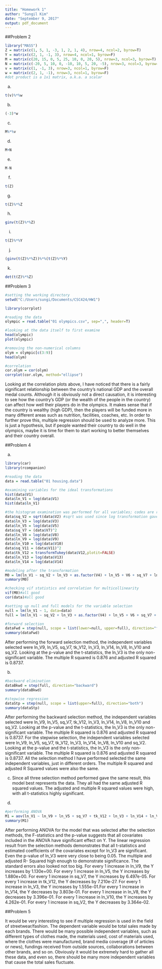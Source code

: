 ---
title: "Homework 1"
author: "Sungil Kim"
date: "September 9, 2017"
output: pdf_document
---

##Problem 2
```{r}
library("MASS")
Z = matrix(c(1, 5, 1, -3, 1, 2, 1, 4), nrow=4, ncol=2, byrow=T)
Y = matrix(c(2, 1, -1, 3), nrow=4, ncol=1, byrow=F)
M = matrix(c(20, 15, 0, 5, 25, 10, 0, 20, 5), nrow=3, ncol=3, byrow=T)
N = matrix(c(-20, 5, 10, 0, -10, 10, 5, 20, -5), nrow=3, ncol=3, byrow=T)
v = matrix(c(1, -1, 3), nrow=3, ncol=1, byrow=F)
w = matrix(c(2, 1, -1), nrow=3, ncol=1, byrow=F)
#dot product is a 1x1 matrix, a.k.a. a scalar
```

a)
```{r}
t(v)%*%w
```

b)
```{r}
(-3)*w
```

c)
```{r}
M%*%v
```

d)
```{r}
M+N
```

e)
```{r}
M-N
```

f)
```{r}
t(Z)
```

g)
```{r}
t(Z)%*%Z
```

h)
```{r}
ginv(t(Z)%*%Z)
```

i)
```{r}
t(Z)%*%Y
```

j)
```{r}
(ginv(t(Z)%*%Z))%*%(t(Z)%*%Y)
```

k)
```{r}
det(t(Z)%*%Z)
```

##Problem 3
```{r}
#setting the working directory
setwd("C:/Users/sungi/Documents/CSC424/HW1")

library(corrplot)

#reading the data
olympic = read.table("01 olympics.csv", sep=",", header=T)

#looking at the data itself to first examine
head(olympic)
plot(olympic)

#removing the non-numerical columns
olym = olympic[c(3:9)]
head(olym)

#correlation
cor.olym = cor(olym)
corrplot(cor.olym, method="ellipse")
```
Looking at the correlation plots above, I have noticed that there is a fairly significant relationship between the country's national GDP and the overall medal counts. Although it is obviously not a direct causation, it is interesting to see how the country's GDP (or the wealth of the people in the country) can affect how well their players do in the olympics. It makes sense that if the country is wealthy (high GDP), then the players will be funded more in many different areas such as nutrition, facilities, coaches, etc. In order to further prove this, multiple regression should be used to analyze more. This is just a hypothesis, but if people wanted their country to do well in the olympics, maybe it is time for them to start working to better themselves and their country overall.

##Problem 4

a)
```{r}
library(car)
library(rcompanion)

#reading the data
data = read.table("01 housing.data")

#examining variables for the ideal transformations
hist(data$V1)
data$ln_V1 = log(data$V1)
hist(data$ln_V1)

#the histogram examination was performed for all variables; codes are removed for simplicity however.
data$sq_V2 = sqrt(data$V2) #sqrt was used since log transformation gave -inf values
data$ln_V3 = log(data$V3)
data$ln_V5 = log(data$V5)
data$sq_V7 = (data$V7)^2
data$ln_V8 = log(data$V8)
data$ln_V9 = log(data$V9)
data$ln_V10 = log(data$V10)
data$sq_V11 = (data$V11)^2
data$tk_V12 = transformTukey(data$V12,plotit=FALSE)
data$ln_V13 = log(data$V13)
data$ln_V14 = log(data$V14)

#modeling after the transformation
M0 = lm(ln_V1 ~ sq_V2 + ln_V3 + as.factor(V4) + ln_V5 + V6 + sq_V7 + ln_V8 + ln_V9 + ln_V10 + sq_V11 + tk_V12 + ln_V13 + ln_V14, data=data)
summary(M0)

#checking vif statistics and correlation for multicollinearity
vif(M0)#all good
cor(data)#all good

#setting up null and full models for the variable selection
null = lm(ln_V1 ~ 1, data=data)
full = lm(ln_V1 ~ sq_V2 + ln_V3 + as.factor(V4) + ln_V5 + V6 + sq_V7 + ln_V8 + ln_V9 + ln_V10 + sq_V11 + tk_V12 + ln_V13 + ln_V14, data=data)

#forward selection
dataFwd = step(null, scope = list(lower=null, upper=full), direction="forward")
summary(dataFwd)
```
After performing the forward selection method, the independent variables selected were ln_V9, ln_V5, sq_V7, tk_V12, ln_V3, ln_V14, ln_V8, ln_V10 and sq_V2. Looking at the p-value and the t-statistics, the ln_V3 is the only non-significant variable. The multiple R squared is 0.876 and adjusted R squared is 0.8737.

b)
```{r}
#backward elimination
dataBkwd = step(full, direction="backward")
summary(dataBkwd)

#stepwise regression
dataStp = step(null, scope = list(upper=full), direction="both")
summary(dataStp)
```
After performing the backward selection method, the independent variables selected were ln_V9, ln_V5, sq_V7, tk_V12, ln_V3, ln_V14, ln_V8, ln_V10 and sq_V2. Looking at the p-value and the t-statistics, the ln_V3 is the only non-significant variable. The multiple R squared is 0.876 and adjusted R squared is 0.8737. For the stepwise selection, the independent variables selected were ln_V9, ln_V5, sq_V7, tk_V12, ln_V3, ln_V14, ln_V8, ln_V10 and sq_V2. Looking at the p-value and the t-statistics, the ln_V3 is the only non-significant variable. The multiple R squared is 0.876 and adjusted R squared is 0.8737. All the selection method I have performed selected the same independent variables, just in different orders. The multiple R squared and adjusted R Squared values were also the same.

c)
Since all three selection method performed gave the same result, this model best represents the data. They all had the same adjusted R squared values. The adjusted and multiple R squared values were high, with all t-statistics highly significant.

d)
```{r}
#performing ANOVA
M1 = aov(ln_V1 ~ ln_V9 + ln_V5 + sq_V7 + tk_V12 + ln_V3 + ln_V14 + ln_V8 + ln_V10 + sq_V2, data=data)
summary(M1)
```
After performing ANOVA for the model that was selected after the selection methods, the F-statistics and the p-value suggests that all covariates included in the ANOVA have significant effect on Y. The linear regression result from the selection methods demonstrates that all t-statistics and estimated coefficients of the covariates except for ln_V3 are significant. Even the p-value of ln_V3 were very close to being 0.05. The multiple and adjusted R- Squared high enough to demonstrate significance. The standard errors also looked not too big. For every 1 increase in ln_V9, the Y increases by 1.130e+00. For every 1 increase in ln_V5, the Y increases by 1.880e+00. For every 1 increase in sq_V7, the Y increases by 6.497e-05. For every 1 increase in tk_V12, the Y decreases by 7.210e-27. For every 1 increase in ln_V3, the Y increases by 1.555e-01.For every 1 increase in ln_V14, the Y decreases by 3.803e-01. For every 1 increase in ln_V8, the Y decreases by 3.396e-01. For every 1 increase in ln_V10, the Y increases by 4.262e-01. For every 1 increase in sq_V2, the Y decreases by 3.364e-02.

##Problem 5

It would be very interesting to see if multiple regression is used in the field of streetwear/fashion. The dependent variable would be total sales made by each brands. There would be many possible independent variables, such as different types of clothes made, the materials used, cost of materials used, where the clothes were manufactured, brand media coverage (# of articles or news), fundings received from outside sources, collaborations between other brands, and so on. Obviously it would be extremely hard to gather all these data, and even so, there should be many more independent variables that cause the total sales fluctuate.
